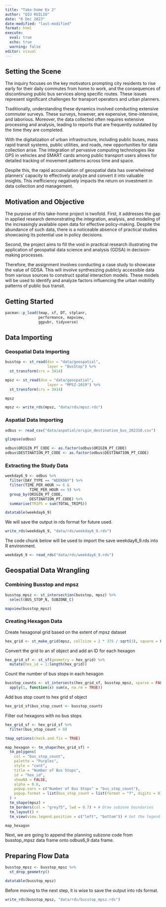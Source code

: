 ```yaml
---
title: "Take-home Ex 2"
author: "QIU RUILIU"
date: "6 Dec 2023"
date-modified: "last-modified"
format: html
execute: 
  eval: true
  echo: true
  warning: false
editor: visual
---
```


## **Setting the Scene**

The inquiry focuses on the key motivators prompting city residents to rise early for their daily commutes from home to work, and the consequences of discontinuing public bus services along specific routes. These issues represent significant challenges for transport operators and urban planners.

Traditionally, understanding these dynamics involved conducting extensive commuter surveys. These surveys, however, are expensive, time-intensive, and laborious. Moreover, the data collected often requires extensive processing and analysis, leading to reports that are frequently outdated by the time they are completed.

With the digitalization of urban infrastructure, including public buses, mass rapid transit systems, public utilities, and roads, new opportunities for data collection arise. The integration of pervasive computing technologies like GPS in vehicles and SMART cards among public transport users allows for detailed tracking of movement patterns across time and space.

Despite this, the rapid accumulation of geospatial data has overwhelmed planners' capacity to effectively analyze and convert it into valuable insights. This inefficiency negatively impacts the return on investment in data collection and management.

## **Motivation and Objective**

The purpose of this take-home project is twofold. First, it addresses the gap in applied research demonstrating the integration, analysis, and modeling of the increasingly available open data for effective policy-making. Despite the abundance of such data, there is a noticeable absence of practical studies showcasing its potential use in policy decisions.

Second, the project aims to fill the void in practical research illustrating the application of geospatial data science and analysis (GDSA) in decision-making processes.

Therefore, the assignment involves conducting a case study to showcase the value of GDSA. This will involve synthesizing publicly accessible data from various sources to construct spatial interaction models. These models will be used to identify and analyze factors influencing the urban mobility patterns of public bus transit.

## Getting Started

```r
pacman::p_load(tmap, sf, DT, stplanr,
               performance, mapview,
               ggpubr, tidyverse)
```

## Data Importing

### Geospatial Data Importing

```r
busstop <- st_read(dsn = "data/geospatial",
                   layer = "BusStop") %>%
  st_transform(crs = 3414)
```

```r
mpsz <- st_read(dsn = "data/geospatial",
                   layer = "MPSZ-2019") %>%
  st_transform(crs = 3414)
```

```r
mpsz
```

```r
mpsz <- write_rds(mpsz, "data/rds/mpsz.rds")
```

### Aspatial Data Importing

```r
odbus <- read_csv("data/aspatial/origin_destination_bus_202310.csv")
```

```r
glimpse(odbus)
```

```r
odbus$ORIGIN_PT_CODE <- as.factor(odbus$ORIGIN_PT_CODE)
odbus$DESTINATION_PT_CODE <- as.factor(odbus$DESTINATION_PT_CODE) 
```

### **Extracting the Study Data**

```r
weekday6_9 <- odbus %>%
  filter(DAY_TYPE == "WEEKDAY") %>%
  filter(TIME_PER_HOUR >= 6 &
           TIME_PER_HOUR <= 9) %>%
  group_by(ORIGIN_PT_CODE,
           DESTINATION_PT_CODE) %>%
  summarise(TRIPS = sum(TOTAL_TRIPS))
```

```r
datatable(weekday6_9)
```

We will save the output in rds format for future used.

```r
write_rds(weekday6_9, "data/rds/weekday6_9.rds")
```

The code chunk below will be used to import the save weekday6_9.rds into R environment.

```r
weekday6_9 <- read_rds("data/rds/weekday6_9.rds")
```

## **Geospatial Data Wrangling**

### **Combining Busstop and mpsz**

```r
busstop_mpsz <- st_intersection(busstop, mpsz) %>%
  select(BUS_STOP_N, SUBZONE_C)
```

```r
mapview(busstop_mpsz)
```

### Creating Hexagon Data

Create hexagonal grid based on the extent of mpsz dataset

```r
hex_grid <- st_make_grid(mpsz, cellsize = 2 * 375 / sqrt(3), square = FALSE)
```

Convert the grid to an sf object and add an ID for each hexagon

```r
hex_grid_sf <- st_sf(geometry = hex_grid) %>%
  mutate(hex_id = 1:length(hex_grid))
```

Count the number of bus stops in each hexagon

```r
busstop_counts <- st_intersects(hex_grid_sf, busstop_mpsz, sparse = FALSE) %>% 
  apply(1, function(x) sum(x, na.rm = TRUE))
```

Add bus stop count to hex grid sf object

```r
hex_grid_sf$bus_stop_count <- busstop_counts
```

Filter out hexagons with no bus stops

```r
hex_grid_sf <- hex_grid_sf %>%
  filter(bus_stop_count > 0)
```

```r
tmap_options(check.and.fix = TRUE)

map_hexagon <- tm_shape(hex_grid_sf) +
  tm_polygons(
    col = "bus_stop_count",
    palette = "Purples",
    style = "cont",
    title = "Number of Bus Stops",
    id = "hex_id",
    showNA = FALSE,
    alpha = 0.6,
    popup.vars = c("Number of Bus Stops" = "bus_stop_count"),
    popup.format = list(bus_stop_count = list(format = "f", digits = 0))
  ) +
  tm_shape(mpsz) + 
  tm_borders(col = "grey75", lwd = 0.7) + # Draw subzone boundaries
  tm_layout() +
  tm_view(view.legend.position = c("left", "bottom")) # Set the legend position for view mode

map_hexagon
```

Next, we are going to append the planning subzone code from busstop_mpsz data frame onto odbus6_9 data frame.

## Preparing Flow Data

```r
busstop_mpsz <- busstop_mpsz %>%
  st_drop_geometry()
```

```r
datatable(busstop_mpsz)
```

Before moving to the next step, it is wise to save the output into rds format.

```r
write_rds(busstop_mpsz, "data/rds/busstop_mpsz.rds")  
```
